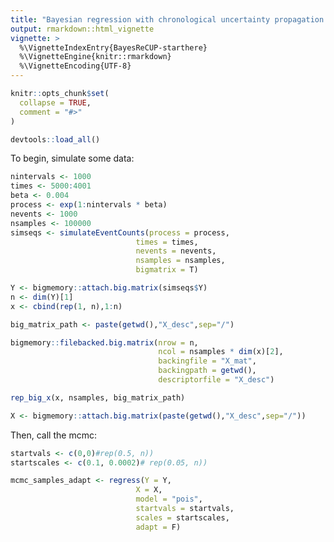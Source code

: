 ```yaml
---
title: "Bayesian regression with chronological uncertainty propagation."
output: rmarkdown::html_vignette
vignette: >
  %\VignetteIndexEntry{BayesReCUP-starthere}
  %\VignetteEngine{knitr::rmarkdown}
  %\VignetteEncoding{UTF-8}
---
```


```r
knitr::opts_chunk$set(
  collapse = TRUE,
  comment = "#>"
)
```

```r
devtools::load_all()
```

To begin, simulate some data:

```r
nintervals <- 1000
times <- 5000:4001
beta <- 0.004
process <- exp(1:nintervals * beta)
nevents <- 1000
nsamples <- 100000
simseqs <- simulateEventCounts(process = process,
                            times = times,
                            nevents = nevents,
                            nsamples = nsamples,
                            bigmatrix = T)

Y <- bigmemory::attach.big.matrix(simseqs$Y)
n <- dim(Y)[1]
x <- cbind(rep(1, n),1:n)

big_matrix_path <- paste(getwd(),"X_desc",sep="/")

bigmemory::filebacked.big.matrix(nrow = n,
                                 ncol = nsamples * dim(x)[2],
                                 backingfile = "X_mat",
                                 backingpath = getwd(),
                                 descriptorfile = "X_desc")

rep_big_x(x, nsamples, big_matrix_path)

X <- bigmemory::attach.big.matrix(paste(getwd(),"X_desc",sep="/"))
```

Then, call the mcmc:

```r
startvals <- c(0,0)#rep(0.5, n))
startscales <- c(0.1, 0.0002)# rep(0.05, n))

mcmc_samples_adapt <- regress(Y = Y,
                            X = X,
                            model = "pois",
                            startvals = startvals,
                            scales = startscales,
                            adapt = F)
```

